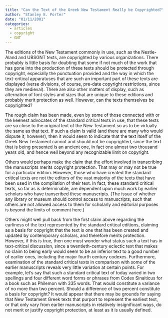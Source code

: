```yaml
---
title: "Can the Text of the Greek New Testament Really be Copyrighted?"
author: "Stanley E. Porter"
date: "01/11/2001"
categories:
  - articles
  - copyright
  - GNT
---
```




The editions of the New Testament commonly in use, such as the Nestle-Aland and UBSGNT texts, are copyrighted by various organizations. There probably is little basis for doubting that some if not much of the work that has gone into the production of these texts should be protected through copyright, especially the punctuation provided and the way in which the text-critical apparatuses that are such an important part of these texts are displayed (verse divisions, of course, pre-date copyright restrictions, since they are medieval). There are also other matters of display, such as alternation of font styles and sizes that are unique to these editions and probably merit protection as well. However, can the texts themselves be copyrighted?

The rough claim has been made, even by some of those connected with or the keenest advocates of the standard critical texts in use, that these texts are so close to the original text of the New Testament so as to be virtually the same as that text. If such a claim is valid (and there are many who would dispute it, however), then it would seem to indicate that the text itself of the Greek New Testament cannot and should not be copyrighted, since the text that is being presented is an ancient one, in fact one almost two thousand years old, and hence well beyond any recognizable limit on copyright.

Others would perhaps make the claim that the effort involved in transcribing the manuscripts merits copyright protection. That may or may not be true for a particular edition. However, those who have created the standard critical texts are not the editors of the vast majority of the texts that have been used in the compilation of their text. In fact, these standard critical texts, so far as is determinable, are dependent upon much work by earlier scholars who have transcribed these manuscripts. (The issue of whether any library or museum should control access to manuscripts, such that others are not allowed access to them for scholarly and editorial purposes is beyond the limits of comment here.)

Others might well pull back from the first claim above regarding the earliness of the text represented by the standard critical editions, claiming as a basis for copyright that the text is one that has been created and updated by contemporary scholars, and therefore merits protection. However, if this is true, then one must wonder what status such a text has in text-critical discussion, since a twentieth-century eclectic text that makes no claim to being early would seem to be an inferior text to a good number of earlier ones, including the major fourth century codexes. Furthermore, examination of the standard critical texts in comparison with some of the earlier manuscripts reveals very little variation at certain points. For example, let's say that such a standard critical text of today varied in two spellings and four different word forms or phrases from Codex Sinaiticus for a book such as Philemon with 335 words. That would constitute a variance of no more than two percent. Should a difference of two percent constitute a basis for copyright? It would appear that there may be grounds for saying that New Testament Greek texts that purport to represent the earliest text, or that only vary from earlier manuscripts in relatively insignificant ways, do not merit or justify copyright protection, at least as it is usually defined.
